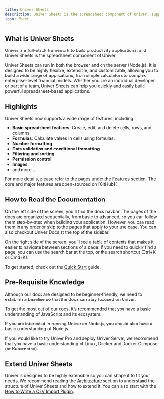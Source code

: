 ```yaml
---
title: Univer Sheets
description: Univer Sheets is the spreadsheet component of Univer, supporting both browser and Node.js, with flexible, extensible, and customizable features.
icon: Sheet
---
```


## What is Univer Sheets

Univer is a full-stack framework to build productivity applications, and Univer Sheets is the spreadsheet component of Univer.

Univer Sheets can run in both the browser and on the server (Node.js). It is designed to be highly flexible, extensible, and customizable, allowing you to build a wide range of applications, from simple calculators to complex enterprise-level financial models. Whether you are an individual developer or part of a team, Univer Sheets can help you quickly and easily build powerful spreadsheet-based applications.

## Highlights

Univer Sheets now supports a wide range of features, including:

- **Basic spreadsheet features**: Create, edit, and delete cells, rows, and columns.
- **Formulas**: Calculate values in cells using formulas.
- **Number formatting**
- **Data validation and conditional formatting**
- **Filtering and sorting**
- **Permission control**
- **Images**
- and more...

For more details, please refer to the pages under the [Features](/en-US/guides/sheets/features/core) section. The core and major features are open-sourced on [GitHub](

## How to Read the Documentation

On the left side of the screen, you’ll find the docs navbar. The pages of the docs are organized sequentially, from basic to advanced, so you can follow them step-by-step when building your application. However, you can read them in any order or skip to the pages that apply to your use case. You can also checkout Univer Docs at the top of the sidebar.

On the right side of the screen, you’ll see a table of contents that makes it easier to navigate between sections of a page. If you need to quickly find a page, you can use the search bar at the top, or the search shortcut (Ctrl+K or Cmd+K).

To get started, check out the [Quick Start](/en-US/guides/sheets/getting-started/quickstart) guide.

## Pre-Requisite Knowledge

Although our docs are designed to be beginner-friendly, we need to establish a baseline so that the docs can stay focused on Univer.

To get the most out of our docs, it’s recommended that you have a basic understanding of JavaScript and its ecosystem.

If you are interested in running Univer on Node.js, you should also have a basic understanding of Node.js.

If you would like to try Univer Pro and deploy Univer Server, we recommend that you have a basic understanding of Linux, Docker and Docker Compose (or Kubernetes).

## Extend Univer Sheets

Univer is designed to be highly extensible so you can shape it to fit your needs. We recommend reading the [Architecture](/en-US/guides/recipes/architecture/univer) section to understand the structure of Univer Sheets and how to extend it. You can also start with the [How to Write a CSV Import Plugin](/en-US/guides/sheets/tutorials/csv-import-plugin).

<Cards>
  <Card
    title="Quickstart"
    href="/en-US/guides/sheets/getting-started/quickstart"
  />

  <Card
    title="Run on Node.js"
    href="/en-US/guides/sheets/getting-started/integrations/node"
  />

  <Card
    title="Upgrade to Pro"
    href="/en-US/guides/sheets/getting-started/pro"
  />

  <Card
    title="Features"
    href="/en-US/guides/sheets/features/core"
  />
</Cards>
